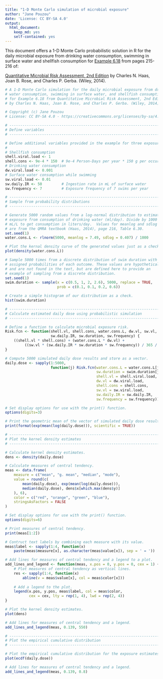 ```yaml
---
title: "1-D Monte Carlo simulation of microbial exposure"
author: "Jane Pouzou"
date: 'License: CC BY-SA 4.0'
output:
  html_document:
    keep_md: yes
    self-contained: yes
---
```


This document offers a 1-D Monte Carlo probabilistic solution in R for the 
daily microbial exposure from drinking water consumption, swimming in surface 
water and shellfish consumption for [Example 6.18](images/ex0618.png) from pages 
215-216 of:

[Quantitative Microbial Risk Assessment, 2nd Edition](http://www.wiley.com/WileyCDA/WileyTitle/productCd-1118145291,subjectCd-CH20.html) 
by Charles N. Haas, Joan B. Rose, and Charles P. Gerba. (Wiley, 2014).

```r
# A 1-D Monte Carlo simulation for the daily microbial exposure from drinking
# water consumption, swimming in surface water, and shellfish consumption 
# for Example 6.18 from Quantitative Microbial Risk Assessment, 2nd Edition 
# by Charles N. Haas, Joan B. Rose, and Charles P. Gerba. (Wiley, 2014).

# Copyright (c) Jane Pouzou
# License: CC BY-SA 4.0 - https://creativecommons.org/licenses/by-sa/4.0/

# ---------------------------------------------------------------------
# Define variables
# ---------------------------------------------------------------------

# Define additional variables provided in the example for three exposures.
#
# Shellfish consumption
shell.viral.load <- 1
shell.cons <- 9e-4 * 150  # 9e-4 Person-Days per year * 150 g per occurrence
# Drinking water consumption
dw.viral.load <- 0.001
# Surface water consumption while swimming
sw.viral.load <- 0.01
sw.daily.IR <- 50         # Ingestion rate in mL of surface water
sw.frequency <- 7         # Exposure frequency of 7 swims per year

# ---------------------------------------------------------------------
# Sample from probability distributions
# ---------------------------------------------------------------------

# Generate 5000 random values from a log-normal distribution to estimate 
# exposure from consumption of drinking water (ml/day). Divide by 1000 
# mL/L to get consumption in liters/day.  Values for meanlog and sdlog 
# are from the QMRA textbook (Haas, 2014), page 216, Table 6.30.
set.seed(1)
water.cons.L <- rlnorm(5000, meanlog = 7.49, sdlog = 0.407) / 1000

# Plot the kernal density curve of the generated values just as a check.
plot(density(water.cons.L))

# Sample 5000 times from a discrete distribution of swim duration with 
# assigned probabilities of each outcome. These values are hypothetical 
# and are not found in the text, but are defined here to provide an 
# example of sampling from a discrete distribution.
set.seed(1)
swim.duration <- sample(x = c(0.5, 1, 2, 2.6), 5000, replace = TRUE, 
                        prob = c(0.1, 0.1, 0.2, 0.6))

# Create a simple histogram of our distribution as a check.
hist(swim.duration)

# ---------------------------------------------------------------------
# Calculate estimated daily dose using probabilistic simulation
# ---------------------------------------------------------------------

# Define a function to calculate microbial exposure risk.
Risk.fcn <- function(shell.vl, shell.cons, water.cons.L, dw.vl, sw.vl, 
                     sw.daily.IR, sw.duration, sw.frequency) {
    ((shell.vl * shell.cons) + (water.cons.L * dw.vl) + 
         ((sw.vl * (sw.daily.IR * sw.duration * sw.frequency)) / 365 / 1000))
}

# Compute 5000 simulated daily dose results and store as a vector.
daily.dose <- sapply(1:5000, 
                     function(j) Risk.fcn(water.cons.L = water.cons.L[j], 
                                          sw.duration = swim.duration[j], 
                                          shell.vl = shell.viral.load, 
                                          dw.vl = dw.viral.load, 
                                          shell.cons = shell.cons, 
                                          sw.vl = sw.viral.load, 
                                          sw.daily.IR = sw.daily.IR, 
                                          sw.frequency = sw.frequency))

# Set display options for use with the print() function.
options(digits=3)

# Print the geometric mean of the vector of simulated daily dose results.
print(format(exp(mean(log(daily.dose))), scientific = TRUE))

# ---------------------------------------------------------------------
# Plot the kernel density estimates
# ---------------------------------------------------------------------

# Calculate kernel density estimates.
dens <- density(daily.dose)

# Calculate measures of central tendency.
meas <- data.frame(
    measure = c("mean", "g. mean", "median", "mode"),
    value = round(c(
        mean(daily.dose), exp(mean(log(daily.dose))),
        median(daily.dose), dens$x[which.max(dens$y)]
    ), 6),
    color = c("red", "orange", "green", "blue"),
    stringsAsFactors = FALSE
)

# Set display options for use with the print() function.
options(digits=6)

# Print measures of central tendency.
print(meas[1:2])

# Contruct text labels by combining each measure with its value.
meas$label <- sapply(1:4, function(x) 
    paste(meas$measure[x], as.character(meas$value[x]), sep = ' = '))

# Add lines for measures of central tendency and a legend to a plot.
add_lines_and_legend <- function(meas, x.pos = 0, y.pos = 0, cex = 1) {
    # Plot measures of central tendency as vertical lines.
    res <- sapply(1:4, function(x)
        abline(v = meas$value[x], col = meas$color[x]))
    
    # Add a legend to the plot.
    legend(x.pos, y.pos, meas$label, col = meas$color, 
           cex = cex, lty = rep(1, 4), lwd = rep(2, 4))
}

# Plot the kernel density estimates.
plot(dens)

# Add lines for measures of central tendency and a legend.
add_lines_and_legend(meas, 0.139, 550)

# ---------------------------------------------------------------------
# Plot the empirical cumulative distribution
# ---------------------------------------------------------------------

# Plot the empirical cumulative distribution for the exposure estimates.
plot(ecdf(daily.dose))

# Add lines for measures of central tendency and a legend.
add_lines_and_legend(meas, 0.139, 0.8)
```